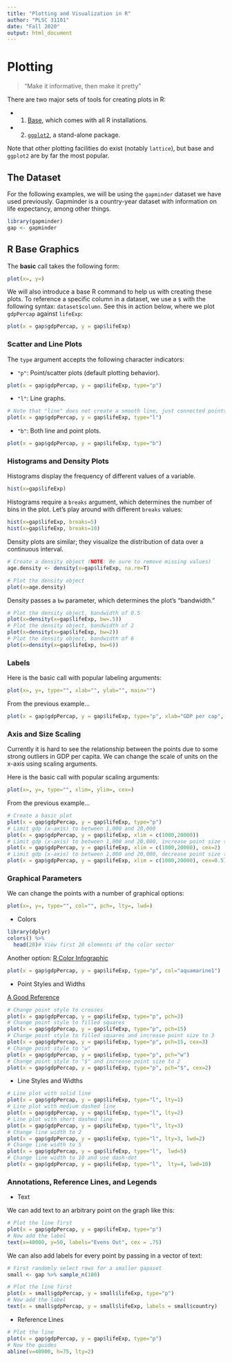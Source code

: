 ```yaml
---
title: "Plotting and Visualization in R"
author: "PLSC 31101"
date: "Fall 2020"
output: html_document
---
```


# Plotting

> "Make it informative, then make it pretty"

There are two major sets of tools for creating plots in R:

* 1. [Base](#1-r-base-graphics), which comes with all R installations. 
* 2. [`ggplot2`](#2-ggplot2), a stand-alone package.  

Note that other plotting facilities do exist (notably `lattice`), but base and `ggplot2` are by far the most popular.

## The Dataset

For the following examples, we will be using the `gapminder` dataset we have used previously. Gapminder is a country-year dataset with information on life expectancy, among other things.

```r
library(gapminder)
gap <- gapminder
```

## R Base Graphics

The **basic** call takes the following form:

```r
plot(x=, y=)
```

We will also introduce a base R command to help us with creating these plots. To reference a specific column in a dataset, we use a `$` with the following syntax: `dataset$column`. See this in action below, where we plot `gdpPercap` against `lifeExp`:

```r
plot(x = gap$gdpPercap, y = gap$lifeExp)
```

### Scatter and Line Plots

The `type` argument accepts the following character indicators:

* `"p"`: Point/scatter plots (default plotting behavior).

```r
plot(x = gap$gdpPercap, y = gap$lifeExp, type="p")
```

* `"l"`: Line graphs.

```r
# Note that "line" does not create a smooth line, just connected points
plot(x = gap$gdpPercap, y = gap$lifeExp, type="l") 
```

* `"b"`: Both line and point plots.

```r
plot(x = gap$gdpPercap, y = gap$lifeExp, type="b") 
```

### Histograms and Density Plots

Histograms display the frequency of different values of a variable.

```r
hist(x=gap$lifeExp)
```

Histograms require a `breaks` argument, which determines the number of bins in the plot. Let's play around with different `breaks` values:

```r
hist(x=gap$lifeExp, breaks=5)
hist(x=gap$lifeExp, breaks=10)
```

Density plots are similar; they visualize the distribution of data over a continuous interval. 

```r
# Create a density object (NOTE: Be sure to remove missing values)
age.density <- density(x=gap$lifeExp, na.rm=T)

# Plot the density object
plot(x=age.density)
```

Density passes a `bw` parameter, which determines the plot's "bandwidth." 

```r
# Plot the density object, bandwidth of 0.5
plot(x=density(x=gap$lifeExp, bw=.5))
# Plot the density object, bandwidth of 2
plot(x=density(x=gap$lifeExp, bw=2))
# Plot the density object, bandwidth of 6
plot(x=density(x=gap$lifeExp, bw=6)) 
```

### Labels

Here is the basic call with popular labeling arguments:

```r
plot(x=, y=, type="", xlab="", ylab="", main="") 
```

From the previous example...

```r
plot(x = gap$gdpPercap, y = gap$lifeExp, type="p", xlab="GDP per cap", ylab="Life Expectancy", main="Life Expectancy ~ GDP") # Add labels for axes and overall plot
```

### Axis and Size Scaling

Currently it is hard to see the relationship between the points due to some strong outliers in GDP per capita. We can change the scale of units on the x-axis using scaling arguments.

Here is the basic call with popular scaling arguments:

```r
plot(x=, y=, type="", xlim=, ylim=, cex=)
```

From the previous example...

```r
# Create a basic plot
plot(x = gap$gdpPercap, y = gap$lifeExp, type="p")
# Limit gdp (x-axis) to between 1,000 and 20,000
plot(x = gap$gdpPercap, y = gap$lifeExp, xlim = c(1000,20000)) 
# Limit gdp (x-axis) to between 1,000 and 20,000, increase point size to 2
plot(x = gap$gdpPercap, y = gap$lifeExp, xlim = c(1000,20000), cex=2) 
# Limit gdp (x-axis) to between 1,000 and 20,000, decrease point size to 0.5
plot(x = gap$gdpPercap, y = gap$lifeExp, xlim = c(1000,20000), cex=0.5)  
```

### Graphical Parameters

We can change the points with a number of graphical options:

```r
plot(x=, y=, type="", col="", pch=, lty=, lwd=)
```

* Colors

```r
library(dplyr)
colors() %>%
  head(20)# View first 20 elements of the color vector

```

Another option: [R Color Infographic](http://research.stowers-institute.org/efg/R/Color/Chart/ColorsChart1.jpg)
```r
plot(x = gap$gdpPercap, y = gap$lifeExp, type="p", col="aquamarine1")
```

* Point Styles and Widths

[A Good Reference](http://www.endmemo.com/program/R/pic/pchsymbols.png)

```r
# Change point style to crosses
plot(x = gap$gdpPercap, y = gap$lifeExp, type="p", pch=3) 
# Change point style to filled squares
plot(x = gap$gdpPercap, y = gap$lifeExp, type="p", pch=15) 
# Change point style to filled squares and increase point size to 3
plot(x = gap$gdpPercap, y = gap$lifeExp, type="p", pch=15, cex=3) 
# Change point style to "w"
plot(x = gap$gdpPercap, y = gap$lifeExp, type="p", pch="w")
# Change point style to "$" and increase point size to 2
plot(x = gap$gdpPercap, y = gap$lifeExp, type="p", pch="$", cex=2) 
```

* Line Styles and Widths

```r
# Line plot with solid line
plot(x = gap$gdpPercap, y = gap$lifeExp, type="l", lty=1)
# Line plot with medium dashed line
plot(x = gap$gdpPercap, y = gap$lifeExp, type="l", lty=2)
# Line plot with short dashed line
plot(x = gap$gdpPercap, y = gap$lifeExp, type="l", lty=3)
# Change line width to 2
plot(x = gap$gdpPercap, y = gap$lifeExp, type="l", lty=3, lwd=2)
# Change line width to 5
plot(x = gap$gdpPercap, y = gap$lifeExp, type="l",  lwd=5)
# Change line width to 10 and use dash-dot
plot(x = gap$gdpPercap, y = gap$lifeExp, type="l",  lty=4, lwd=10)
```

### Annotations, Reference Lines, and Legends

* Text

We can add text to an arbitrary point on the graph like this:

```r
# Plot the line first
plot(x = gap$gdpPercap, y = gap$lifeExp, type="p")
# Now add the label
text(x=40000, y=50, labels="Evens Out", cex = .75)
```

We can also add labels for every point by passing in a vector of text:

```r
# First randomly select rows for a smaller gapaset
small <- gap %>% sample_n(100)

# Plot the line first
plot(x = small$gdpPercap, y = small$lifeExp, type="p")
# Now add the label
text(x = small$gdpPercap, y = small$lifeExp, labels = small$country)
```

* Reference Lines

```r
# Plot the line
plot(x = gap$gdpPercap, y = gap$lifeExp, type="p")
# Now the guides
abline(v=40000, h=75, lty=2)
```

